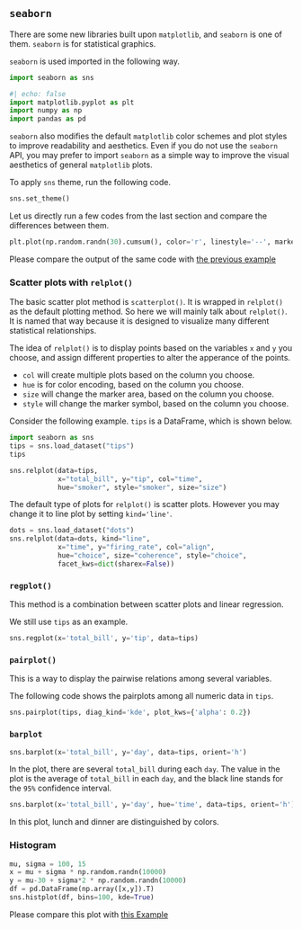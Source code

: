 
## `seaborn`

There are some new libraries built upon `matplotlib`, and `seaborn` is one of them. `seaborn` is for statistical graphics. 

`seaborn` is used imported in the following way.

```python
import seaborn as sns
```


```python
#| echo: false
import matplotlib.pyplot as plt
import numpy as np
import pandas as pd
```

`seaborn` also modifies the default `matplotlib` color schemes and plot styles to improve readability and aesthetics. Even if you do not use the `seaborn` API, you may prefer to import `seaborn` as a simple way to improve the visual aesthetics of general `matplotlib` plots.

To apply `sns` theme, run the following code.

```python
sns.set_theme()
```
Let us directly run a few codes from the last section and compare the differences between them.



::: {#exm-plotwithsns}

```python
plt.plot(np.random.randn(30).cumsum(), color='r', linestyle='--', marker='o')
```
Please compare the output of the same code with [the previous example](#exm-plot1)
:::


### Scatter plots with `relplot()`

The basic scatter plot method is `scatterplot()`. It is wrapped in `relplot()` as the default plotting method. So here we will mainly talk about `relplot()`. It is named that way because it is designed to visualize many different statistical relationships. 

The idea of `relplot()` is to display points based on the variables `x` and `y` you choose, and assign different properties to alter the apperance of the points. 

- `col` will create multiple plots based on the column you choose.
- `hue` is for color encoding, based on the column you choose.
- `size` will change the marker area, based on the column you choose.
- `style` will change the marker symbol, based on the column you choose.


::: {#exm-}
Consider the following example. `tips` is a DataFrame, which is shown below.

```python
import seaborn as sns
tips = sns.load_dataset("tips")
tips
```


```python
sns.relplot(data=tips,
            x="total_bill", y="tip", col="time",
            hue="smoker", style="smoker", size="size")
```
:::

The default type of plots for `relplot()` is scatter plots. However you may change it to line plot by setting `kind='line'`.


::: {#exm-}

```python
dots = sns.load_dataset("dots")
sns.relplot(data=dots, kind="line",
            x="time", y="firing_rate", col="align",
            hue="choice", size="coherence", style="choice",
            facet_kws=dict(sharex=False))
```

:::

### `regplot()`
This method is a combination between scatter plots and linear regression.

::: {#exm-}
We still use `tips` as an example.
```python
sns.regplot(x='total_bill', y='tip', data=tips)
```

:::


### `pairplot()`
This is a way to display the pairwise relations among several variables. 

::: {#exm-}
The following code shows the pairplots among all numeric data in `tips`.
```python
sns.pairplot(tips, diag_kind='kde', plot_kws={'alpha': 0.2})
```
:::


### `barplot`


::: {#exm-}

```python
sns.barplot(x='total_bill', y='day', data=tips, orient='h')
```
In the plot, there are several `total_bill` during each `day`. The value in the plot is the average of `total_bill` in each `day`, and the black line stands for the `95%` confidence interval.

```python
sns.barplot(x='total_bill', y='day', hue='time', data=tips, orient='h')
```
In this plot, lunch and dinner are distinguished by colors.
:::

### Histogram

::: {#exm-}

```python
mu, sigma = 100, 15
x = mu + sigma * np.random.randn(10000)
y = mu-30 + sigma*2 * np.random.randn(10000)
df = pd.DataFrame(np.array([x,y]).T)
sns.histplot(df, bins=100, kde=True)
```
Please compare this plot with [this Example](#exm-histogram1)
:::

